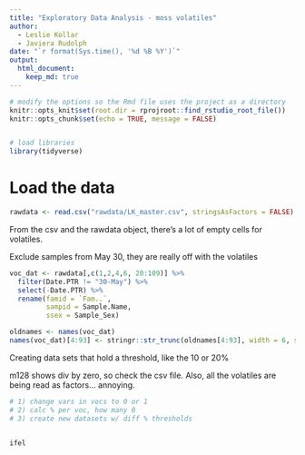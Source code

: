 ```yaml
---
title: "Exploratory Data Analysis - moss volatiles"
author:
  - Leslie Kollar
  - Javiera Rudolph
date: "`r format(Sys.time(), '%d %B %Y')`"
output:
  html_document:
    keep_md: true
---
```


```r
# modify the options so the Rmd file uses the project as a directory
knitr::opts_knit$set(root.dir = rprojroot::find_rstudio_root_file())
knitr::opts_chunk$set(echo = TRUE, message = FALSE)


# load libraries
library(tidyverse)
```


# Load the data
```r
rawdata <- read.csv("rawdata/LK_master.csv", stringsAsFactors = FALSE)
```

From the csv and the rawdata object, there's a lot of empty cells for volatiles. 

Exclude samples from May 30, they are really off with the volatiles
```r
voc_dat <- rawdata[,c(1,2,4,6, 20:109)] %>% 
  filter(Date.PTR != "30-May") %>% 
  select(-Date.PTR) %>% 
  rename(famid = `Fam..`,
         sampid = Sample.Name,
         ssex = Sample_Sex)

oldnames <- names(voc_dat)
names(voc_dat)[4:93] <- stringr::str_trunc(oldnames[4:93], width = 6, side = "right", ellipsis = "_") 

```

Creating data sets that hold a threshold, like the 10 or 20%

m128 shows div by zero, so check the csv file.
Also, all the volatiles are being read as factors... annoying.
```r
# 1) change vars in vocs to 0 or 1
# 2) calc % per voc, how many 0
# 3) create new datasets w/ diff % thresholds


ifel


```

